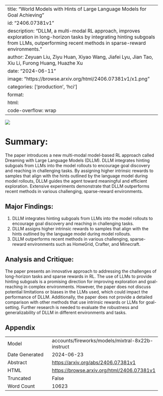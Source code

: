 
---
title: "World Models with Hints of Large Language Models for Goal Achieving"
id: "2406.07381v1"
description: "DLLM, a multi-modal RL approach, improves exploration in long-horizon tasks by integrating hinting subgoals from LLMs, outperforming recent methods in sparse-reward environments."
author: Zeyuan Liu, Ziyu Huan, Xiyao Wang, Jiafei Lyu, Jian Tao, Xiu Li, Furong Huang, Huazhe Xu
date: "2024-06-11"
image: "https://browse.arxiv.org/html/2406.07381v1/x1.png"
categories: ['production', 'hci']
format:
  html:
    code-overflow: wrap
---

![](https://browse.arxiv.org/html/2406.07381v1/x1.png)

# Summary:

The paper introduces a new multi-modal model-based RL approach called Dreaming with Large Language Models (DLLM). DLLM integrates hinting subgoals from LLMs into the model rollouts to encourage goal discovery and reaching in challenging tasks. By assigning higher intrinsic rewards to samples that align with the hints outlined by the language model during model rollouts, DLLM guides the agent toward meaningful and efficient exploration. Extensive experiments demonstrate that DLLM outperforms recent methods in various challenging, sparse-reward environments.

## Major Findings:

1. DLLM integrates hinting subgoals from LLMs into the model rollouts to encourage goal discovery and reaching in challenging tasks.
2. DLLM assigns higher intrinsic rewards to samples that align with the hints outlined by the language model during model rollouts.
3. DLLM outperforms recent methods in various challenging, sparse-reward environments such as HomeGrid, Crafter, and Minecraft.

## Analysis and Critique:

The paper presents an innovative approach to addressing the challenges of long-horizon tasks and sparse rewards in RL. The use of LLMs to provide hinting subgoals is a promising direction for improving exploration and goal-reaching in complex environments. However, the paper does not discuss potential limitations or biases in the LLMs used, which could impact the performance of DLLM. Additionally, the paper does not provide a detailed comparison with other methods that use intrinsic rewards or LLMs for goal-setting. Further research is needed to evaluate the robustness and generalizability of DLLM in different environments and tasks.

## Appendix

|          |          |
|----------|----------|
| Model     | accounts/fireworks/models/mixtral-8x22b-instruct       |
| Date Generated     | 2024-06-23       |
| Abstract | [https://arxiv.org/abs/2406.07381v1](https://arxiv.org/abs/2406.07381v1)        |
| HTML     | [https://browse.arxiv.org/html/2406.07381v1](https://browse.arxiv.org/html/2406.07381v1)       |
| Truncated       | False       |
| Word Count       | 10623       |